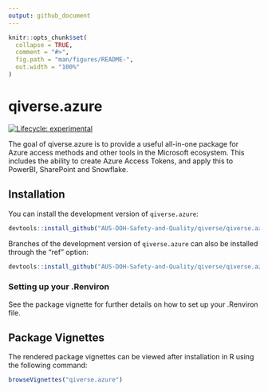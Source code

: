 ```yaml
---
output: github_document
---
```


<!-- README.md is generated from README.Rmd. Please edit that file -->

```r
knitr::opts_chunk$set(
  collapse = TRUE,
  comment = "#>",
  fig.path = "man/figures/README-",
  out.width = "100%"
)
```

# qiverse.azure

<!-- badges: start -->

[![Lifecycle: experimental](https://img.shields.io/badge/lifecycle-experimental-orange.svg)](https://lifecycle.r-lib.org/articles/stages.html#experimental)

<!-- badges: end -->

The goal of qiverse.azure is to provide a useful all-in-one package for Azure access methods and other tools in the Microsoft ecosystem. This includes the ability to create Azure Access Tokens, and apply this to PowerBI, SharePoint and Snowflake.

## Installation

You can install the development version of `qiverse.azure`:

``` r
devtools::install_github("AUS-DOH-Safety-and-Quality/qiverse/qiverse.azure")
```

Branches of the development version of `qiverse.azure` can also be installed
through the "ref" option:

``` r
devtools::install_github("AUS-DOH-Safety-and-Quality/qiverse/qiverse.azure", ref = "branch-a")
```

### Setting up your .Renviron

See the package vignette for further details on how to set up your .Renviron file.

## Package Vignettes

The rendered package vignettes can be viewed after installation in R using the following command:

``` r
browseVignettes("qiverse.azure")
```
